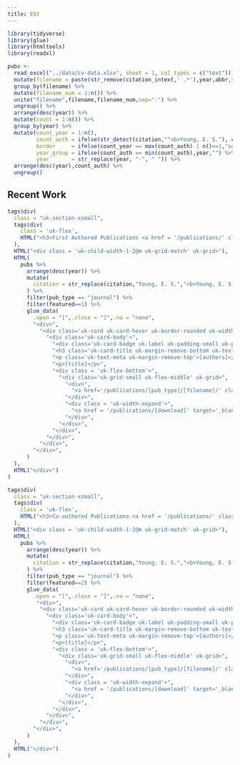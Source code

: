 ```yaml
---
title: ESY
---
```

```r
library(tidyverse)
library(glue)
library(htmltools)
library(readxl)
```

```r
pubs <- 
  read_excel("../data/cv-data.xlsx", sheet = 1, col_types = c("text")) %>% 
  mutate(filename = paste(str_remove(citation_intext,' .*'),year,abbr,sep='-') %>% str_remove_all('&') %>% str_replace('  | ','-') %>% str_to_lower()) %>%
  group_by(filename) %>%
  mutate(filename_num = 1:n()) %>%
  unite("filename",filename,filename_num,sep="-") %>%
  ungroup() %>% 
  arrange(desc(year)) %>% 
  mutate(count = 1:n()) %>% 
  group_by(year) %>%
  mutate(count_year = 1:n(),
         count_auth = ifelse(str_detect(citation,"^<b>Young, E. S."), count*-1, count_year),
         border     = ifelse(count_year == max(count_auth) | n()==1,"solid","none"),
         year_group = ifelse(count_auth == min(count_auth),year,"") %>% str_replace("-"," "),
         year       = str_replace(year, "-", " ")) %>% 
  arrange(desc(year),count_auth) %>% 
  ungroup()
```

<h2 id = "recent-work" class="uk-h1 uk-text-center"><span>Recent Work</span></h2>

```r
tags$div(
  class = "uk-section-xsmall",
  tags$div(
    class = 'uk-flex',
    HTML("<h3>First Authored Publications <a href = '/publications/' class = 'uk-icon-link uk-margin-left' uk-icon='chevron-right' uk-tooltip='View All'></a></h3>")
  ),
  HTML("<div class = 'uk-child-width-1-2@m uk-grid-match' uk-grid>"),
  HTML(
    pubs %>%
      arrange(desc(year)) %>%
      mutate(
        citation = str_replace(citation,"Young, E. S.","<b>Young, E. S.</b>")
      ) %>% 
      filter(pub_type == "journal") %>%
      filter(featured==1) %>%
      glue_data(
        .open = "[",.close = "]",.na = "none",
        "<div>",
          "<div class='uk-card uk-card-hover uk-border-rounded uk-width-1-1@m'>",
            "<div class='uk-card-body'>",
              "<div class='uk-card-badge uk-label uk-padding-small uk-padding-remove-vertical uk-border-rounded uk-visible@s' uk-tooltip='title: [journal]; pos: top'>[abbr]</div>",
              "<h3 class='uk-card-title uk-margin-remove-bottom uk-text-bold'>[citation_intext] ([str_replace(year,'-', ' ')])</h3>",
              "<p class='uk-text-meta uk-margin-remove-top'>[authors]</p>",
              "<p>[title]</p>",
              "<div class = 'uk-flex-bottom'>",
                "<div class='uk-grid-small uk-flex-middle' uk-grid>",
                  "<div>",
                    "<a href='/publications/[pub_type]/[filename]/' class='uk-button uk-button-text'>Read More</a>",
                  "</div>",
                  "<div class = 'uk-width-expand'>",
                    "<a href = '/publications/[download]' target='_blank' class = 'uk-icon-button' uk-icon = 'file-pdf' [ifelse(is.na(download),'hidden','')]></a>",
                  "</div>",
                "</div>",
              "</div>",
            "</div>",
          "</div>",
        "</div>",
      )
  ),
  HTML("</div>")
)
```

```r
tags$div(
  class = "uk-section-xsmall",
  tags$div(
    class = 'uk-flex',
    HTML("<h3>Co-authored Publications <a href = '/publications/' class = 'uk-icon-link uk-margin-left' uk-icon='chevron-right' uk-tooltip='View All'></a></h3>")
  ),
  HTML("<div class = 'uk-child-width-1-2@m uk-grid-match' uk-grid>"),
  HTML(
    pubs %>%
      arrange(desc(year)) %>%
      mutate(
        citation = str_replace(citation,"Young, E. S.","<b>Young, E. S.</b>")
      ) %>% 
      filter(pub_type == "journal") %>%
      filter(featured==2) %>%
      glue_data(
        .open = "[",.close = "]",.na = "none",
         "<div>",
          "<div class='uk-card uk-card-hover uk-border-rounded uk-width-1-1@m'>",
            "<div class='uk-card-body'>",
              "<div class='uk-card-badge uk-label uk-padding-small uk-padding-remove-vertical uk-border-rounded uk-visible@s' uk-tooltip='title: [journal]; pos: top'>[abbr]</div>",
              "<h3 class='uk-card-title uk-margin-remove-bottom uk-text-bold'>[citation_intext] ([year])</h3>",
              "<p class='uk-text-meta uk-margin-remove-top'>[authors]</p>",
              "<p>[title]</p>",
              "<div class = 'uk-flex-bottom'>",
                "<div class='uk-grid-small uk-flex-middle' uk-grid>",
                  "<div>",
                    "<a href='/publications/[pub_type]/[filename]/' class='uk-button uk-button-text'>Read More</a>",
                  "</div>",
                  "<div class = 'uk-width-expand'>",
                    "<a href = '/publications/[download]' target='_blank' class = 'uk-icon-button' uk-icon = 'file-pdf' [ifelse(is.na(download),'hidden','')]></a>",
                  "</div>",
                "</div>",
              "</div>",
            "</div>",
          "</div>",
        "</div>",
      )
  ),
  HTML("</div>")
)
``` 